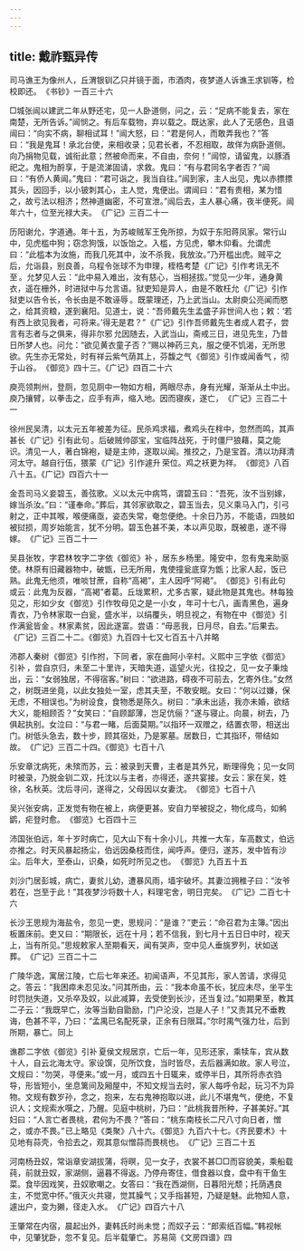 ```yaml
---
---
---
```

title: 戴祚甄异传
---



司马谯王为像州人，丘渭银钏乙只并镜于面，市酒肉，夜梦道人诉谯王求钏等，检校即还。 《书钞》一百三十六 

□城张闿以建武二年从野还宅，见一人卧道侧，问之，云：“足病不能复去，家在南楚，无所告诉。”闿悯之。有后车载物，弃以载之。既达家，此人了无感色，且语闿曰：“向实不病，聊相试耳！”闿大怒，曰：“君是何人，而敢弄我也？”答曰：“我是鬼耳！承北台使，来相收录；见君长者，不忍相取，故佯为病卧道侧。向乃捐物见载，诚衔此意；然被命而来，不自由，奈何！”闿惊，请留鬼，以豚酒祀之。鬼相为酹享，于是流涕固请，求救。鬼曰：“有与君同名字者否？”闿曰：“有侨人黄闿。”鬼曰：“君可诣之，我当自往。”闿到家，主人出见，鬼以赤摽摽其头，因回手，以小铍刺其心，主人觉，鬼便出。谓闿曰：“君有贵相，某为惜之，故亏法以相济；然神道幽密，不可宣泄。”闿后去，主人暴心痛，夜半便死。闿年六十，位至光禄大夫。 《广记》三百二十一 

历阳谢允，字道通。年十五，为苏峻贼军王免所掠，为奴于东阳蒋凤家。常行山中，见虎槛中狗；窃念狗饿，以饭饴之。入槛，方见虎，攀木仰看。允谓虎曰：“此槛本为汝施，而我几死其中，汝不杀我，我放汝。”乃开槛出虎。贼平之后，允诣县，别良善，乌程令张球不为申理，桎梏考楚 《广记》引作考讯无不至 。允梦见人云：“此中易入难出，汝有慈心，当相拯拔。”觉见一少年，通身黄衣，遥在栅外，时进狱中与允言语。狱吏知是异人，由是不敢枉允 《广记》引作狱吏以告令长，令长由是不敢诬辱 。既蒙理还，乃上武当山。太尉庾公亮闻而愍之，给其资粮，遂到襄阳。见道士，说：“吾师戴先生孟盛子非世间人也；敕：‘若有西上欲见我者，可将来。’得无是君？” 《广记》引作吾师戴先生者成人君子，尝言有志者与之俱来，得非尔邪 允因随去，入武当山，斋戒三日，进见先生，乃昔日所梦人也。问允：“欲见黄衣童子否？”赐以神药三丸，服之便不饥渴，无所思欲。先生亦无常处，时有祥云紫气荫其上，芬馥之气 《御览》引作或闻香气 ，彻于山谷。 《御览》四十三。《广记》四百二十六 

庾亮领荆州，登厕，忽见厕中一物如方相，两眼尽赤，身有光耀，渐渐从土中出。庾乃攘臂，以拳击之，应手有声，缩入地。因而寝疾，遂亡， 《广记》三百二十一 

徐州民吴清，以太元五年被差为征。民杀鸡求福，煮鸡头在柈中，忽然而鸣，其声甚长 《广记》引有此句 。后破贼帅邵宝，宝临阵战死，于时僵尸狼藉，莫之能识。清见一人，著白锦袍，疑是主帅，遂取以闻。推挍之，乃是宝首。清以功拜清河太守。越自行伍，猥蒙 《广记》引作遽升 荣位。鸡之袄更为祥。 《御览》八百八十五。《广记》四百六十一 

金吾司马义妾碧玉，善弦歌。义以太元中病笃，谓碧玉曰：“吾死，汝不当别嫁，嫁当杀汝。”曰：“谨奉命。”葬后，其邻家欲取之，碧玉当去，见义乘马入门，引弓射之，正中其喉，喉便痛亟，姿态失常，奄忽便绝。十余日乃苏，不能语，四肢如被挝损，周岁始能言，犹不分明。碧玉色甚不美，本以声见取，既被患，遂不得嫁。 《广记》三百二十一 

吴县张牧，字君林 牧字二字依《御览》补 ，居东乡杨里。隆安中，忽有鬼来助驱使。林原有旧藏器物中，破甑，已无所用，鬼使撞瓮底穿为甑；比家人起，饭已熟。此鬼无他须，唯啖甘蔗，自称“高褐”，主人因呼“阿褐”。 《御览》引有此句 或云：此鬼为反器，“高褐”者葛。丘垅累积，尤多古冢，疑此物是其鬼也。林每独见之，形如少女 《御览》引作牧母见之是一小女 ，年可十七八，画青黑色，遍身青衣，乃令林家取一白瓮，盛水半，以绢覆头，明旦视之，有物在中 《御览》引作满瓮皆金 。林家素贫，因此遂富。尝语：“毋恶我，日月尽，自去。”后果去。 《广记》三百二十二。《御览》九百四十七又七百五十八并略 

沛郡人秦树 《御览》引作拊，下同 者，家在曲阿小辛村。义熙中 三字依《御览》引补 ，尝自京归，未至二十里许，天暗失道，遥望火光，往投之，见一女子秉烛出，云：“女弱独居，不得宿客。”树曰：“欲进路，碍夜不可前去，乞寄外住。”女然之，树既进坐竟，以此女独处一室，虑其夫至，不敢安眠。女曰：“何以过嫌，保无虑，不相误也。”为树设食，食物悉是陈久。树曰：“承未出适，我亦未婚，欲结大义，能相顾否？”女笑曰：“自顾鄙薄，岂足伉俪？”遂与寝止。向晨，树去，乃俱起执别。女泣曰：“与君一睹，后面莫期。”以指环一双赠之，结置衣带，相送出门。树低头急去，数十步，顾其宿处，乃是冢墓。居数日，亡其指环，带结如故。 《广记》三百二十四。《御览》七百十八 

乐安章沈病死，未殡而苏，云：被录到天曹，主者是其外兄，断理得免；见一女同时被录，乃脱金钏二双，托沈以与主者，亦得还，遂共宴接。女云：家在吴，姓徐，名秋英。沈后寻问，遂得之，父母因以女妻沈。 《御览》七百十八 

吴兴张安病，正发觉有物在被上，病便更甚。安自力举被捉之，物化成鸟，如鸺鹠，疟登时愈。 《御览》七百四十三 

沛国张伯远，年十岁时病亡，见大山下有十余小儿，共推一大车，车高数丈，伯远亦推之。时天风暴起扬尘，伯远因桑枝而住，闻呼声。便归，遂苏，发中皆有沙尘。后年大，至泰山，识桑，如死时所见之也。 《御览》九百五十五 

刘沙门居彭城，病亡，妻贫儿幼，遭暴风雨，墙宇破坏。其妻泣拥稚子曰：“汝爷若在，岂至于此！”其夜梦沙将数十人，料理宅舍，明日完矣。 《广记》二百七十六 

长沙王思规为海盐令，忽见一吏，思规问：“是谁？”吏云：“命召君为主簿。”因出板置床前。吏又曰：“期限长，远在十月；若不信我，到七月十五日日中时，视天上，当有所见。”思规敕家人至期看天，闻有哭声，空中见人垂旐罗列，状如送葬。 《广记》三百二十二 

广陵华逸，寓居江陵，亡后七年来还。初闻语声，不见其形，家人苦请，求得见之。答云：“我困瘁未忍见汝。”问其所由，云：“我本命虽不长，犹应未尽，坐平生时罚挞失道，又杀卒及奴，以此减算，去受使到长沙，还当复过。”如期果至，教其二子云：“我既早亡，汝等当勤自勖励，门户沦没，岂是人子！”又责其兄不垂教诲，色甚不平，乃曰：“孟禺已名配死录，正余有日限耳。”尔时禺气强力壮，后到所期，暴亡。 同上 

谯郡 二字依《御览》引补 夏侯文规居京，亡后一年，见形还家，乘犊车，宾从数十人，自云北海太守。家设馔，见所饮食，当时皆尽，去后器满如故。家人号泣，文规曰：“勿哭，寻便来。”或一月，或四五十日辄来，或停半日，其所将赤衣驺导，形皆短小，坐息篱间及厢屋中，不知文规当去时，家人每呼令起，玩习不为异物。文规有数岁孙，念之，抱来，左右鬼神抱取以进，此儿不堪鬼气，便绝，不复识人；文规索水噀之，乃醒。见庭中桃树，乃曰：“此桃我昔所种，子甚美好。”其妇曰：“人言亡者畏桃，君何为不畏？”答曰：“桃东南枝长二尺八寸向日者，憎之，或亦不畏。” 已上略见《类聚》八十六。《御览》九百六十七。《齐民要术》十 见地有蒜壳，令拾去之，观其意似憎蒜而畏桃也。 《广记》三百二十五 

河南杨丑奴，常诣章安湖拔蒲，将暝，见一女子，衣裳不甚□□而容貌美，乘船载莼，前就丑奴，家湖侧，逼暮不得返。乃停舟寄住，借食器以食，盘中有干鱼生菜。食毕因戏笑，丑奴歌嘲之。女答曰：“我在西湖侧，日暮阳光颓；托荫遇良主，不觉宽中怀。”俄灭火共寝，觉其臊气；又手指甚短，乃疑是魅。此物知人意，遽出户，变为獭，径走入水。 《广记》四百六十八 

王肇常在内宿，晨起出外，妻韩氏时尚未觉；而奴子云：“郎索纸百幅。”韩视帐中，见肇犹卧，忽不复见。后半载肇亡。 苏易简《文房四谱》四